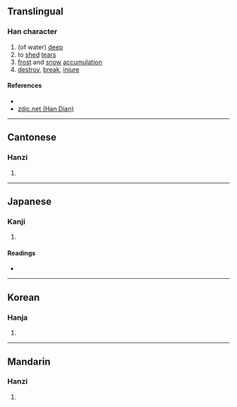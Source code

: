 {{character info/new}}
==Translingual==

===Han character===
{{Han char|rn=85|rad=水|as=11|sn=14|four=32114|canj=EUOG|ids=⿰氵崔}}

# (of water) [[deep]]
# to [[shed]] [[tear]]s
# [[frost]] and [[snow]] [[accumulation]]
# [[destroy]], [[break]], [[injure]]

====References====
* {{Han ref|kx=0648.030|dkj=18183|dj=1058.010|hdz=31724.030|uh=6F3C|ud=28476|bh=E2A8|bd=58024}}
* [http://www.zdic.net/z/1d/js/6F3C.htm zdic.net (Han Dian)]

----

==Cantonese==

===Hanzi===
{{yue-hanzi|jyut=[[ceoi2]], [[ceoi4]]|y=cheui2, cheui4}}

# {{defn|lang=yue|sort=水11}}

----

==Japanese==

===Kanji===
{{ja-kanji|grade=|rs=水11}}

# {{defn|lang=ja|sort=水11}}

====Readings====
* {{ja-readings|on=[[さい]] (sai), [[すい]] (sui), [[ずい]] (zui)|kun=[[ふかい]] (fukai)}}

----

==Korean==

===Hanja===
{{ko-hanja|hangeul=[[최]]|eumhun=|rv=choe|mr=ch'oe|y=choy}}

# {{defn|lang=ko|sort=水11}}

----

==Mandarin==

===Hanzi===
{{cmn-hanzi|pin=[[cuǐ]] ([[cui3]]), [[cuī]] ([[cui1]])|wg=ts'ui<sup>3</sup>, ts'ui<sup>1</sup>}}

# {{defn|lang=cmn|sort=水11}}